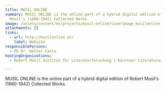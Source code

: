 ```yaml
---
title: MUSIL ONLINE
summary: MUSIL ONLINE is the online part of a hybrid digital edition of Robert
  Musil's (1880-1942) Collected Works.
image: /assets/content/en/projects/musil-online/coverimage_musilonline_2000x1143px.jpg
attachments: []
links:
  - url: http://musilonline.at/
    label: Website
responsiblePersons:
  - PD Dr. Walter Fanta
hostingOrganizations:
  - Robert Musil-Institut für Literaturforschung | Kärntner Literaturarchiv

---
```

MUSIL ONLINE is the online part of a hybrid digital edition of Robert Musil's (1880-1942) Collected Works.